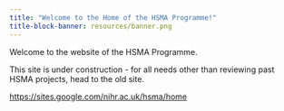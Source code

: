 ```yaml
---
title: "Welcome to the Home of the HSMA Programme!"
title-block-banner: resources/banner.png
---
```


Welcome to the website of the HSMA Programme.

This site is under construction - for all needs other than reviewing past HSMA projects, head to the old site.

<https://sites.google.com/nihr.ac.uk/hsma/home>
